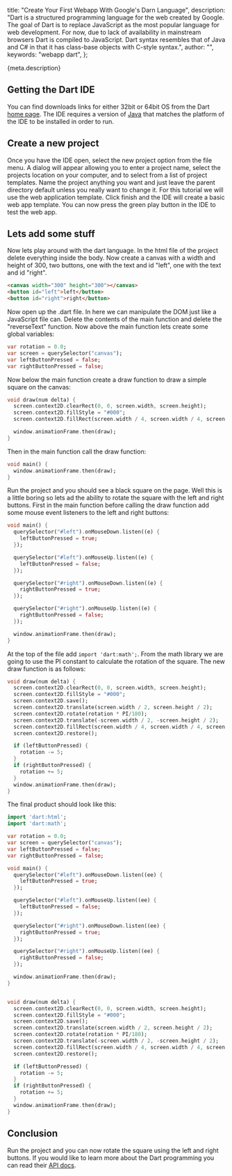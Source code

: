   title: "Create Your First Webapp With Google's Darn Language",
  description:
    "Dart is a structured programming language for the web created by Google. The goal of Dart is to replace JavaScript as the most popular language for web development. For now, due to lack of availability in mainstream browsers Dart is compiled to JavaScript. Dart syntax resembles that of Java and C# in that it has class-base objects with C-style syntax.",
  author: "",
  keywords: "webapp dart",
};

{meta.description}

## Getting the Dart IDE

You can find downloads links for either 32bit or 64bit OS from the Dart [home page](https://www.dartlang.org/). The IDE requires a version of [Java](https://www.java.com/en/) that matches the platform of the IDE to be installed in order to run.

## Create a new project

Once you have the IDE open, select the new project option from the file menu. A dialog will appear allowing you to enter a project name, select the projects location on your computer, and to select from a list of project templates. Name the project anything you want and just leave the parent directory default unless you really want to change it. For this tutorial we will use the web application template. Click finish and the IDE will create a basic web app template. You can now press the green play button in the IDE to test the web app.

## Lets add some stuff

Now lets play around with the dart language. In the html file of the project delete everything inside the body. Now create a canvas with a width and height of 300, two buttons, one with the text and id "left", one with the text and id "right".

```html
<canvas width="300" height="300"></canvas>
<button id="left">left</button>
<button id="right">right</button>
```

Now open up the .dart file. In here we can manipulate the DOM just like a JavaScript file can. Delete the contents of the main function and delete the "reverseText" function. Now above the main function lets create some global variables:

```dart
var rotation = 0.0;
var screen = querySelector("canvas");
var leftButtonPressed = false;
var rightButtonPressed = false;
```

Now below the main function create a draw function to draw a simple square on the canvas:

```dart
void draw(num delta) {
  screen.context2D.clearRect(0, 0, screen.width, screen.height);
  screen.context2D.fillStyle = "#000";
  screen.context2D.fillRect(screen.width / 4, screen.width / 4, screen.width / 2, screen.width / 2);

  window.animationFrame.then(draw);
}
```

Then in the main function call the draw function:

```dart
void main() {
  window.animationFrame.then(draw);
}
```

Run the project and you should see a black square on the page. Well this is a little boring so lets ad the ability to rotate the square with the left and right buttons. First in the main function before calling the draw function add some mouse event listeners to the left and right buttons:

```dart
void main() {
  querySelector("#left").onMouseDown.listen((e) {
    leftButtonPressed = true;
  });

  querySelector("#left").onMouseUp.listen((e) {
    leftButtonPressed = false;
  });

  querySelector("#right").onMouseDown.listen((e) {
    rightButtonPressed = true;
  });

  querySelector("#right").onMouseUp.listen((e) {
    rightButtonPressed = false;
  });

  window.animationFrame.then(draw);
}
```

At the top of the file add `import 'dart:math';`. From the math library we are going to use the PI constant to calculate the rotation of the square. The new draw function is as follows:

```dart
void draw(num delta) {
  screen.context2D.clearRect(0, 0, screen.width, screen.height);
  screen.context2D.fillStyle = "#000";
  screen.context2D.save();
  screen.context2D.translate(screen.width / 2, screen.height / 2);
  screen.context2D.rotate(rotation * PI/180);
  screen.context2D.translate(-screen.width / 2, -screen.height / 2);
  screen.context2D.fillRect(screen.width / 4, screen.width / 4, screen.width / 2, screen.width / 2);
  screen.context2D.restore();

  if (leftButtonPressed) {
    rotation -= 5;
  }
  if (rightButtonPressed) {
    rotation += 5;
  }
  window.animationFrame.then(draw);
}
```

The final product should look like this:

```dart
import 'dart:html';
import 'dart:math';

var rotation = 0.0;
var screen = querySelector("canvas");
var leftButtonPressed = false;
var rightButtonPressed = false;

void main() {
  querySelector("#left").onMouseDown.listen((ee) {
    leftButtonPressed = true;
  });

  querySelector("#left").onMouseUp.listen((ee) {
    leftButtonPressed = false;
  });

  querySelector("#right").onMouseDown.listen((ee) {
    rightButtonPressed = true;
  });

  querySelector("#right").onMouseUp.listen((ee) {
    rightButtonPressed = false;
  });

  window.animationFrame.then(draw);
}


void draw(num delta) {
  screen.context2D.clearRect(0, 0, screen.width, screen.height);
  screen.context2D.fillStyle = "#000";
  screen.context2D.save();
  screen.context2D.translate(screen.width / 2, screen.height / 2);
  screen.context2D.rotate(rotation * PI/180);
  screen.context2D.translate(-screen.width / 2, -screen.height / 2);
  screen.context2D.fillRect(screen.width / 4, screen.width / 4, screen.width / 2, screen.width / 2);
  screen.context2D.restore();

  if (leftButtonPressed) {
    rotation -= 5;
  }
  if (rightButtonPressed) {
    rotation += 5;
  }
  window.animationFrame.then(draw);
}
```

## Conclusion

Run the project and you can now rotate the square using the left and right buttons. If you would like to learn more about the Dart programming you can read their [API docs](https://api.dartlang.org/apidocs/channels/stable/dartdoc-viewer/home).
